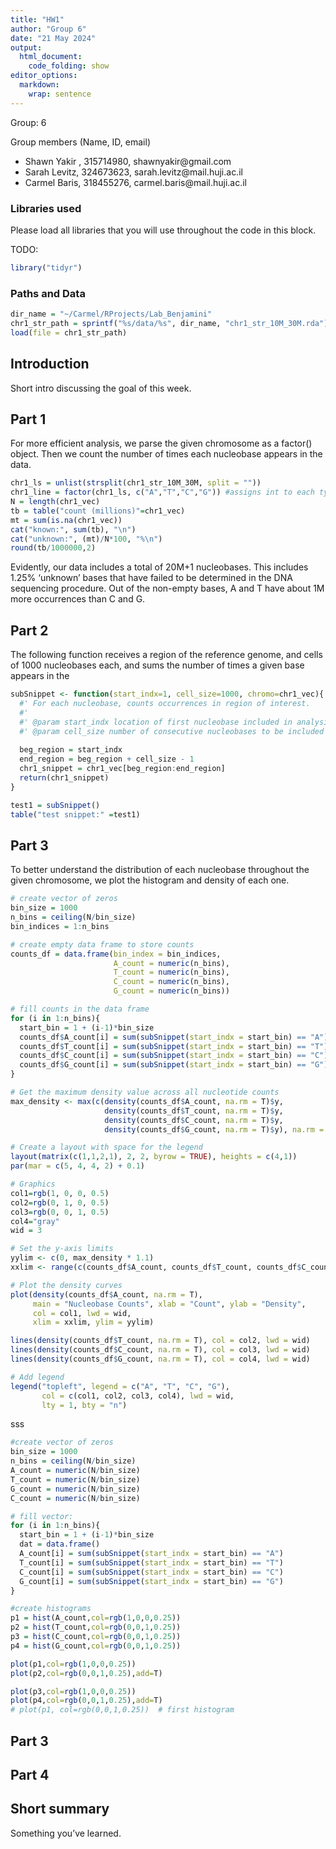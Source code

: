 ```yaml
---
title: "HW1"
author: "Group 6"
date: "21 May 2024"
output:
  html_document:
    code_folding: show
editor_options: 
  markdown: 
    wrap: sentence
---
```


Group: 6

Group members (Name, ID, email)

 - Shawn Yakir , 315714980, shawnyakir@gmail.com  
 - Sarah Levitz, 324673623, sarah.levitz@mail.huji.ac.il
 - Carmel Baris, 318455276, carmel.baris@mail.huji.ac.il


### Libraries used

Please load all libraries that you will use throughout the code in this block.

TODO:
```r
library("tidyr")
```


### Paths and Data


```r
dir_name = "~/Carmel/RProjects/Lab_Benjamini"
chr1_str_path = sprintf("%s/data/%s", dir_name, "chr1_str_10M_30M.rda")
load(file = chr1_str_path)
```


## Introduction 

Short intro discussing the goal of this week.

## Part 1

For more efficient analysis, we parse the given chromosome as a factor() object.
Then we count the number of times each nucleobase appears in the data.

```r

chr1_ls = unlist(strsplit(chr1_str_10M_30M, split = ""))
chr1_line = factor(chr1_ls, c("A","T","C","G")) #assigns int to each type
N = length(chr1_vec)
tb = table("count (millions)"=chr1_vec)
mt = sum(is.na(chr1_vec))
cat("known:", sum(tb), "\n")
cat("unknown:", (mt)/N*100, "%\n")
round(tb/1000000,2)
```

Evidently, our data includes a total of 20M+1 nucleobases. \n
This includes 1.25% 'unknown' bases that have failed to be determined in the DNA sequencing procedure. \n
Out of the non-empty bases, A and T have about 1M more occurrences than C and G.

## Part 2

The following function receives a region of the reference genome, and cells of 1000 nucleobases each, and sums the number of times a given base appears in the 

```r

subSnippet <- function(start_indx=1, cell_size=1000, chromo=chr1_vec){
  #' For each nucleobase, counts occurrences in region of interest.
  #'
  #' @param start_indx location of first nucleobase included in analysis
  #' @param cell_size number of consecutive nucleobases to be included
  
  beg_region = start_indx
  end_region = beg_region + cell_size - 1
  chr1_snippet = chr1_vec[beg_region:end_region]
  return(chr1_snippet)
}

test1 = subSnippet()
table("test snippet:" =test1)
```


## Part 3

To better understand the distribution of each nucleobase throughout the given chromosome, we plot the histogram and density of each one. 

```r
# create vector of zeros
bin_size = 1000
n_bins = ceiling(N/bin_size)
bin_indices = 1:n_bins

# create empty data frame to store counts
counts_df = data.frame(bin_index = bin_indices,
                       A_count = numeric(n_bins),
                       T_count = numeric(n_bins),
                       C_count = numeric(n_bins),
                       G_count = numeric(n_bins))

# fill counts in the data frame
for (i in 1:n_bins){
  start_bin = 1 + (i-1)*bin_size
  counts_df$A_count[i] = sum(subSnippet(start_indx = start_bin) == "A")
  counts_df$T_count[i] = sum(subSnippet(start_indx = start_bin) == "T")
  counts_df$C_count[i] = sum(subSnippet(start_indx = start_bin) == "C")
  counts_df$G_count[i] = sum(subSnippet(start_indx = start_bin) == "G")
}

# Get the maximum density value across all nucleotide counts
max_density <- max(c(density(counts_df$A_count, na.rm = T)$y,
                     density(counts_df$T_count, na.rm = T)$y,
                     density(counts_df$C_count, na.rm = T)$y,
                     density(counts_df$G_count, na.rm = T)$y), na.rm = T)

# Create a layout with space for the legend
layout(matrix(c(1,1,2,1), 2, 2, byrow = TRUE), heights = c(4,1))
par(mar = c(5, 4, 4, 2) + 0.1)

# Graphics
col1=rgb(1, 0, 0, 0.5)
col2=rgb(0, 1, 0, 0.5)
col3=rgb(0, 0, 1, 0.5)
col4="gray"
wid = 3

# Set the y-axis limits
yylim <- c(0, max_density * 1.1)
xxlim <- range(c(counts_df$A_count, counts_df$T_count, counts_df$C_count, counts_df$G_count), na.rm = T)

# Plot the density curves
plot(density(counts_df$A_count, na.rm = T),
     main = "Nucleobase Counts", xlab = "Count", ylab = "Density",
     col = col1, lwd = wid, 
     xlim = xxlim, ylim = yylim)

lines(density(counts_df$T_count, na.rm = T), col = col2, lwd = wid)
lines(density(counts_df$C_count, na.rm = T), col = col3, lwd = wid)
lines(density(counts_df$G_count, na.rm = T), col = col4, lwd = wid)

# Add legend
legend("topleft", legend = c("A", "T", "C", "G"),
       col = c(col1, col2, col3, col4), lwd = wid,
       lty = 1, bty = "n")

```
sss

```r

#create vector of zeros 
bin_size = 1000
n_bins = ceiling(N/bin_size)
A_count = numeric(N/bin_size) 
T_count = numeric(N/bin_size) 
G_count = numeric(N/bin_size) 
C_count = numeric(N/bin_size) 

# fill vector:
for (i in 1:n_bins){
  start_bin = 1 + (i-1)*bin_size
  dat = data.frame()
  A_count[i] = sum(subSnippet(start_indx = start_bin) == "A")
  T_count[i] = sum(subSnippet(start_indx = start_bin) == "T")
  C_count[i] = sum(subSnippet(start_indx = start_bin) == "C")
  G_count[i] = sum(subSnippet(start_indx = start_bin) == "G")
}

#create histograms
p1 = hist(A_count,col=rgb(1,0,0,0.25))
p2 = hist(T_count,col=rgb(0,0,1,0.25))
p3 = hist(C_count,col=rgb(0,0,1,0.25))
p4 = hist(G_count,col=rgb(0,0,1,0.25))

plot(p1,col=rgb(1,0,0,0.25))
plot(p2,col=rgb(0,0,1,0.25),add=T)

plot(p3,col=rgb(1,0,0,0.25))
plot(p4,col=rgb(0,0,1,0.25),add=T)
# plot(p1, col=rgb(0,0,1,0.25))  # first histogram
```

## Part 3

## Part 4

## Short summary

Something you've learned. 
